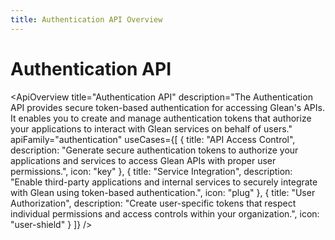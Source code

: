 ```yaml
---
title: Authentication API Overview
---
```



# Authentication API

<ApiOverview
  title="Authentication API"
  description="The Authentication API provides secure token-based authentication for accessing Glean's APIs. It enables you to create and manage authentication tokens that authorize your applications to interact with Glean services on behalf of users."
  apiFamily="authentication"
  useCases={[
    {
      title: "API Access Control",
      description: "Generate secure authentication tokens to authorize your applications and services to access Glean APIs with proper user permissions.",
      icon: "key"
    },
    {
      title: "Service Integration",
      description: "Enable third-party applications and internal services to securely integrate with Glean using token-based authentication.",
      icon: "plug"
    },
    {
      title: "User Authorization",
      description: "Create user-specific tokens that respect individual permissions and access controls within your organization.",
      icon: "user-shield"
    }
  ]}
/>